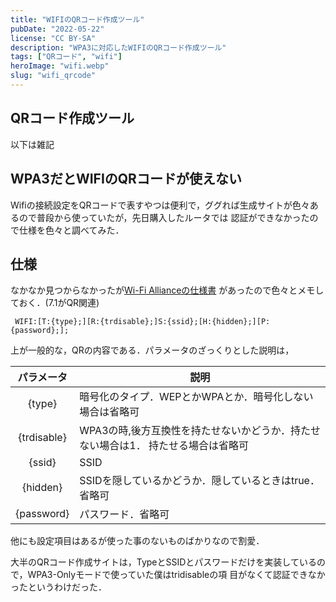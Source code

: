 ```yaml
---
title: "WIFIのQRコード作成ツール"
pubDate: "2022-05-22"
license: "CC BY-SA"
description: "WPA3に対応したWIFIのQRコード作成ツール"
tags: ["QRコード", "wifi"]
heroImage: "wifi.webp"
slug: "wifi_qrcode"
---
```



## QRコード作成ツール

<QRCode client:load />

以下は雑記

## WPA3だとWIFIのQRコードが使えない

Wifiの接続設定をQRコードで表すやつは便利で，ググれば生成サイトが色々あるので普段から使っていたが，先日購入したルータでは
認証ができなかったので仕様を色々と調べてみた．

## 仕様

なかなか見つからなかったが[Wi-Fi Allianceの仕様書](https://www.wi-fi.org/system/files/WPA3%20Specification%20v3.1.pdf)
があったので色々とメモしておく．(7.1がQR関連)

```
 WIFI:[T:{type};][R:{trdisable};]S:{ssid};[H:{hidden};][P:{password};];
```

上が一般的な，QRの内容である．パラメータのざっくりとした説明は，

|  パラメータ   | 説明                                                                              |
| :-----------: | --------------------------------------------------------------------------------- |
|   \{type\}    | 暗号化のタイプ．WEPとかWPAとか．暗号化しない場合は省略可                          |
| \{trdisable\} | WPA3の時,後方互換性を持たせないかどうか．持たせない場合は1． 持たせる場合は省略可 |
|   \{ssid\}    | SSID                                                                              |
|  \{hidden\}   | SSIDを隠しているかどうか．隠しているときはtrue．省略可                            |
| \{password\}  | パスワード．省略可                                                                |

他にも設定項目はあるが使った事のないものばかりなので割愛．

大半のQRコード作成サイトは，TypeとSSIDとパスワードだけを実装しているので，WPA3-Onlyモードで使っていた僕はtridisableの項
目がなくて認証できなかったというわけだった．
